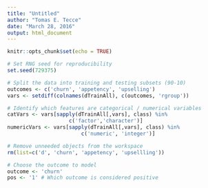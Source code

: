 ```yaml
---
title: "Untitled"
author: "Tomas E. Tecce"
date: "March 28, 2016"
output: html_document
---
```


```r
knitr::opts_chunk$set(echo = TRUE)
```

```r
# Set RNG seed for reproducibility
set.seed(729375)

# Split the data into training and testing subsets (90-10)
outcomes <- c('churn', 'appetency', 'upselling')
vars <- setdiff(colnames(dTrainAll), c(outcomes, 'rgroup'))

# Identify which features are categorical / numerical variables
catVars <- vars[sapply(dTrainAll[,vars], class) %in%
                    c('factor','character')]
numericVars <- vars[sapply(dTrainAll[,vars], class) %in%
                        c('numeric', 'integer')]

# Remove unneeded objects from the workspace
rm(list=c('d', 'churn', 'appetency', 'upsellling'))

# Choose the outcome to model
outcome <- 'churn'
pos <- '1' # Which outcome is considered positive
```